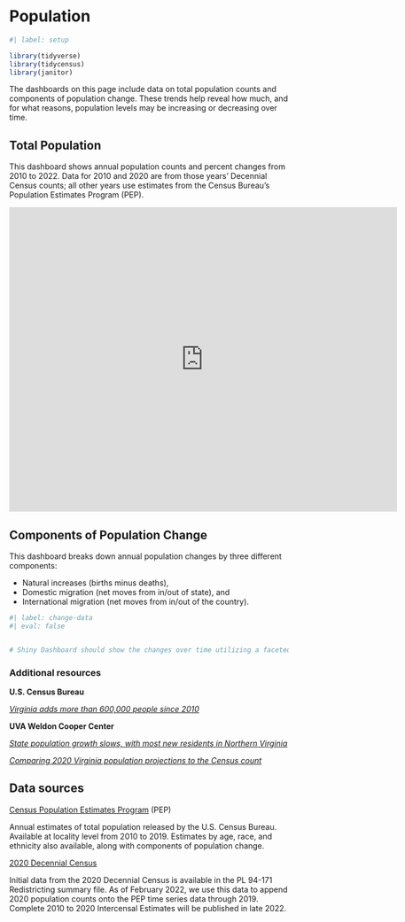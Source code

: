 # Population {#population}

```r
#| label: setup

library(tidyverse)
library(tidycensus)
library(janitor)

```

The dashboards on this page include data on total population counts and components of population change. These trends help reveal how much, and for what reasons, population levels may be increasing or decreasing over time.

## Total Population

This dashboard shows annual population counts and percent changes from 2010 to 2022. Data for 2010 and 2020 are from those years' Decennial Census counts; all other years use estimates from the Census Bureau's Population Estimates Program (PEP).

```{=html}

<iframe id="example1" src="https://housingforwardva.shinyapps.io/total_pop/" style="border: none; width: 700px; height: 550px" frameborder="0"></iframe>

```
## Components of Population Change

This dashboard breaks down annual population changes by three different components:

-   Natural increases (births minus deaths),
-   Domestic migration (net moves from in/out of state), and
-   International migration (net moves from in/out of the country).

```r
#| label: change-data
#| eval: false


# Shiny Dashboard should show the changes over time utilizing a faceted bar chart for 2010 through 2022. Three different data viz should show data by state, CBSA, and locality. Filters are on the latter two, which allow you to switch to different geographies.

```



### Additional resources

**U.S. Census Bureau**

[*Virginia adds more than 600,000 people since 2010*](https://www.census.gov/library/stories/state-by-state/virginia-population-change-between-census-decade.html)

**UVA Weldon Cooper Center**

[*State population growth slows, with most new residents in Northern Virginia*](https://news.virginia.edu/content/state-population-growth-slows-most-new-residents-northern-virginia)

[*Comparing 2020 Virginia population projections to the Census count*](https://statchatva.org/2021/09/27/comparing-2020-virginia-population-projections-to-the-census-count/)

## Data sources

[Census Population Estimates Program](https://www.census.gov/programs-surveys/popest.html) (PEP)

Annual estimates of total population released by the U.S. Census Bureau. Available at locality level from 2010 to 2019. Estimates by age, race, and ethnicity also available, along with components of population change.

[2020 Decennial Census](https://www.census.gov/programs-surveys/decennial-census/about/rdo/summary-files.html)

Initial data from the 2020 Decennial Census is available in the PL 94-171 Redistricting summary file. As of February 2022, we use this data to append 2020 population counts onto the PEP time series data through 2019. Complete 2010 to 2020 Intercensal Estimates will be published in late 2022.
